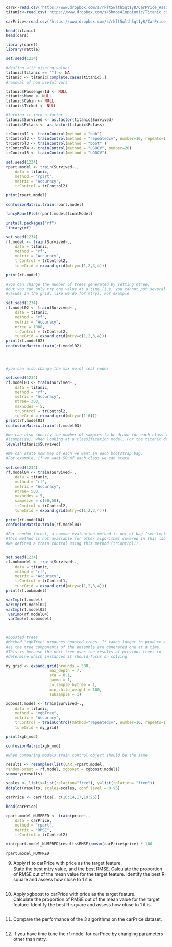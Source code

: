 ```{r}
cars<-read.csv('https://www.dropbox.com/s/rklt5wlth5qt1y8/CarPrice_Assignment.csv?dl=1',stringsAsFactors=T,header=T)
titanic<-read.csv('https://www.dropbox.com/s/5bmos41npqiumic/Titanic.csv?dl=1',stringsAsFactors=T,header=T)
```
```{r}
carPrice<-read.csv('https://www.dropbox.com/s/rklt5wlth5qt1y8/CarPrice_Assignment.csv?dl=1',stringsAsFactors=T,header=T)
```

```{r}
head(titanic)
head(cars)
```
```{r}
library(caret)
library(rattle)
```
```{r}
set.seed(1234)

#dealing with missing values 
titanic[titanic == ""] <- NA
titanic <- titanic[complete.cases(titanic),]
#removal of non useful vars 

titanic$PassengerId <- NULL
titanic$Name <- NULL
titanic$Cabin <- NULL
titanic$Ticket <- NULL
```


```{r}
#turning it into a factor 
titanic$Survived <- as.factor(titanic$Survived)
titanic$Pclass <- as.factor(titanic$Pclass)

```





```{r}
trControl1 <- trainControl(method = "oob")
trControl2 <- trainControl(method = "repeatedcv", number=10, repeats=1)
trControl3 <- trainControl(method = "boot" )
trControl4 <- trainControl(method = "LGOCV", number=20)
trControl5 <- trainControl(method = "LOOCV")
```



```{r}
set.seed(1234)
rpart.model <- train(Survived~.,
    data = titanic,
    method = "rpart",
    metric = "Accuracy",
    trControl = trControl2)

```


```{r}
print(rpart.model)
```
```{r}
confusionMatrix.train(rpart.model)
```
```{r}
fancyRpartPlot(rpart.model$finalModel)
```


```{r}
install.packages("rf")
library(rf)
```

```{r}
set.seed(1234)
rf.model <- train(Survived~.,
    data = titanic,
    method = "rf",
    metric = "Accuracy",
    trControl = trControl2,
    tuneGrid = expand.grid(mtry=c(1,2,3,4)))

```


```{r}
print(rf.model)
```
```{r}
#You can change the number of trees generated by setting ntree, 
#but you can only try one value at a time (i.e. you cannot put several 
#values in the grid, like we do for mtry). For example

set.seed(1234)
rf.model02 <- train(Survived~.,
    data = titanic,
    method = "rf",
    metric = "Accuracy",
    ntree = 1000,
    trControl = trControl2,
    tuneGrid = expand.grid(mtry=c(1,2,3,4)))
print(rf.model02)
confusionMatrix.train(rf.model02)





```



```{r}
#you can also change the max no of leaf nodes 

set.seed(1234)
rf.model03 <- train(Survived~.,
    data = titanic,
    method = "rf",
    metric = "Accuracy",
    ntree= 300,
    maxnodes = 5,
    trControl = trControl2,
    tuneGrid = expand.grid(mtry=c(1:6)))
print(rf.model03)
confusionMatrix.train(rf.model03)

```

```{r}

#we can also specify the number of samples to be drawn for each class value
#(sampsize), when looking at a classification model. For the titanic dataset, we have 2 classes, 0 and 1. 
levels(titanic$Survived)
```
```{r}
#We can state now may of each we want in each bootstrap bag. 
#For example, if we want 50 of each class we can state

set.seed(1234)
rf.model04 <- train(Survived~.,
    data = titanic,
    method = "rf",
    metric = "Accuracy",
    ntree= 500,
    maxnodes = 5,
    sampsize = c(50,50),
    trControl = trControl2,
    tuneGrid = expand.grid(mtry=c(1,2,3,4)))
 
print(rf.model04)
confusionMatrix.train(rf.model04)
```
```{r}
#For random forest, a common evaluation method is out of bag (see lecture slides). 
#This method is not available for other algorithms covered in this lab and earlier 
#we defined a train control using this method (trControl1).


set.seed(1234)
rf.oobmodel <- train(Survived~.,
    data = titanic,
    method = "rf",
    metric = "Accuracy",
    trControl = trControl1,
    tuneGrid = expand.grid(mtry=c(1,2,3,4)))
print(rf.oobmodel)

```
```{r}
varImp(rf.model)
varImp(rf.model02)
varImp(rf.model03)
 varImp(rf.model04)
 varImp(rf.oobmodel)

 
```

```{r}
#boosted trees 
#Method "xgbTree" produces boosted trees. It takes longer to produce a model, 
#as the tree components of the ensemble are generated one at a time. 
#This is because the next tree uses the results of previous trees to 
#determine which instances it should focus on solving.

my_grid <- expand.grid(nrounds = 500,
                   max_depth = 7,
                   eta = 0.1,
                   gamma = 1,
                   colsample_bytree = 1,
                   min_child_weight = 100,
                   subsample = 1)
```




```{r}
xgboost.model <- train(Survived~.,
    data = titanic,
    method = "xgbTree",
    metric = "Accuracy",
    trControl = trainControl(method="repeatedcv", number=10, repeats=1),
    tuneGrid = my_grid)


```



```{r}

print(xgb_mod)

```
```{r}
confusionMatrix(xgb_mod)
```
```{r}
#when comparing models train control object should be the same 

results <- resamples(list(CART=rpart.model, 
randomForest = rf.model, xgboost = xgboost.model))
summary(results)

```

```{r}
scales <- list(x=list(relation="free"), y=list(relation= "free"))
dotplot(results, scales=scales, conf.level = 0.95)

```
```{r}
carPrice <- carPrice[, c(10:14,17,19:26)]

```



```{r}
head(carPrice)
```
```{r}

rpart.model_NUMPRED <- train(price~.,
    data = carPrice,
    method = "rpart",
    metric = "RMSE",
    trControl = trControl2)

```
```{r}
min(rpart.model_NUMPRED$results$RMSE)/mean(carPrice$price) * 100
```



```{r}
rpart.model_NUMPRED
```


9.	Apply rf to carPrice with price as the target feature.  
State the best mtry value, and the best RMSE. Calculate the 
proportion of RMSE out of the mean value for the target feature. 
Identify the best R-square and assess how close to 1 it is.


```{r}

```




10.	Apply xgboost to carPrice with price as the target feature.  
Calculate the proportion of RMSE out of the mean value for the target feature. 
Identify the best R-square and assess how close to 1 it is.


```{r}

```



11.	Compare the performance of the 3 algorithms on the carPrice dataset.




```{r}

```



12.	If you have time tune the rf model for carPrice by changing parameters other than mtry.

```{r}

```


